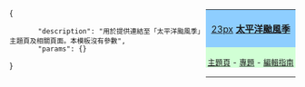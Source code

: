 <div style="float: right; clear:right">
{| style="border:2px solid #020330"
|- 
| style="position: relative;text-align: center;margin-bottom: 0px;background-color:#8ECEFF;margin-top: .3em;padding: .3em;padding-right: .3em;" | [[file:Cyclone Catarina from the ISS on March 26 2004.JPG|23px]] '''[[太平洋颱風季]]'''
|-
| style="display:block;text-align: center;background-color:#D1FFD5;margin-bottom: 0px;padding: .2em;padding-bottom: 0em;padding-top: 0em ;padding-top: .1em;" |<small>[[Portal:太平洋颱風季|主題頁]] - [[WikiProject:太平洋颱風季|專題]] - [[WikiProject:太平洋颱風季/編輯指南/詳情|編輯指南]]</small>
|}
</div><noinclude>
<templatedata>
{
        "description": "用於提供連結至「太平洋颱風季」主題頁及相關頁面。本模板沒有參數",
        "params": {}
}</templatedata>
</noinclude>